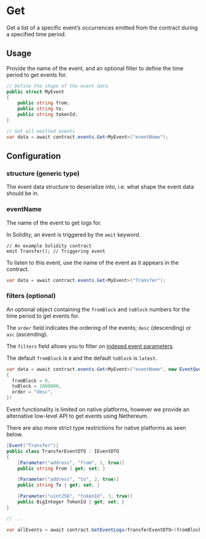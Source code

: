 
# Get

Get a list of a specific event&rsquo;s occurrences emitted from the contract during a specified time period.

## Usage

Provide the name of the event, and an optional filter to define the time period to get events for.

```csharp
// Define the shape of the event data
public struct MyEvent
{
    public string from;
    public string to;
    public string tokenId;
}

// Get all emitted events
var data = await contract.events.Get<MyEvent>("eventName");
```

## Configuration

### structure (generic type)

The event data structure to deserialize into, i.e. what shape the event data should be in.

### eventName

The name of the event to get logs for.

In Solidity, an event is triggered by the `emit` keyword.

```solidity title="Example.sol"
// An example Solidity contract
emit Transfer(); // Triggering event
```

To listen to this event, use the name of the event as it appears in the contract.

```csharp
var data = await contract.events.Get<MyEvent>("Transfer");
```

### filters (optional)

An optional object containing the `fromBlock` and `toBlock` numbers for the time period to get events for.

The `order` field indicates the ordering of the events; `desc` (descending) or `asc` (ascending).

The `filters` field allows you to filter on [indexed event parameters](https://docs.soliditylang.org/en/v0.8.19/contracts.html#index-14).

The default `fromBlock` is `0` and the default `toBlock` is `latest`.

```csharp
var data = await contract.events.Get<MyEvent>("eventName", new EventQueryOptions()
{
  fromBlock = 0,
  toBlock = 1000000,
  order = "desc",
})
```

<Callout variant='warning' title="For Non-WebGL Platforms">

Event functionality is limited on native platforms, however we provide an alternative low-level API to get events using Nethereum.

There are also more strict type restrictions for native platforms as seen below.

```csharp
[Event("Transfer")]
public class TransferEventDTO : IEventDTO
{
    [Parameter("address", "from", 1, true)]
    public string From { get; set; }

    [Parameter("address", "to", 2, true)]
    public string To { get; set; }

    [Parameter("uint256", "tokenId", 3, true)]
    public BigInteger TokenId { get; set; }
}

// ...

var allEvents = await contract.GetEventLogs<TransferEventDTO>(fromBlock, toBlock);
```

</Callout>
